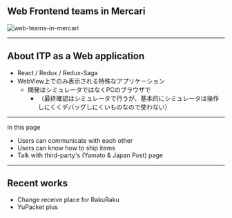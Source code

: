 ## Web Frontend teams in Mercari

<!-- Web,ITP,CS-Toolの図 -->

![web-teams-in-mercari](./img/web-teams-in-mercari)

---

## About ITP as a Web application

- React / Redux / Redux-Saga
- WebView上でのみ表示される特殊なアプリケーション
  - 開発はシミュレータではなくPCのブラウザで
    - （最終確認はシミュレータで行うが、基本的にシミュレータは操作しにくくデバッグしにくいものなので使わない）

---

In this page

- Users can communicate with each other
- Users can know how to ship items
- Talk with third-party's (Yamato & Japan Post) page

<!-- TODO: スクリーンショットで補完 -->

---

## Recent works

- Change receive place for RakuRaku
- YuPacket plus
